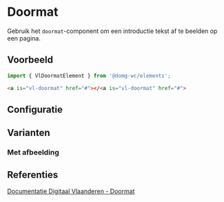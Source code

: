
# Doormat

<CustomDocMetaData id="elements-doormat" />

Gebruik het `doormat`-component om een introductie tekst af te beelden op een pagina.

## Voorbeeld

```js
import { VlDoormatElement } from '@domg-wc/elements';
```

```html
<a is="vl-doormat" href="#"></<a is="vl-doormat" href="#">
```

<Canvas of={VlDoormatStories.DoormatDefault} />

## Configuratie

<ArgTypes of={VlDoormatStories.DoormatDefault} />

## Varianten

### Met afbeelding

<Canvas of={VlDoormatStories.DoormatWithImage} />


## Referenties

[Documentatie Digitaal Vlaanderen - Doormat](https://overheid.vlaanderen.be/webuniversum/v3/documentation/atoms/vl-ui-doormat)

